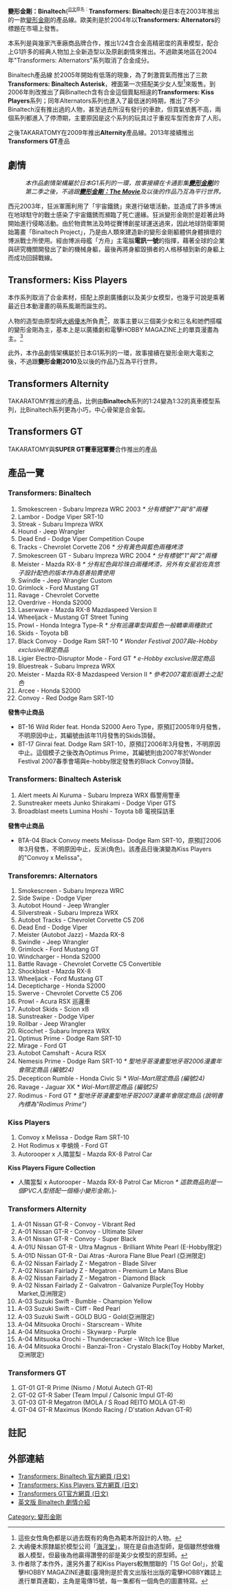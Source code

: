 {{Multiple issues|
{{Link style|time=2015-12-12T05:12:03+00:00}}
{{Review|time=2020-01-19T01:42:25+00:00}}
{{Unreferenced|time=2020-01-19T01:42:25+00:00}}
}}
{{noteTA
|T=zh-hans:鋼魂轉生;zh-hant:變形金剛：Binaltech;zh-cn:鋼魂轉生;zh-tw:變形金剛：Binaltech;zh-hk:鋼魂轉生};zh-mo:鋼魂轉生};
|G1=Transformers
}}


'''變形金剛：Binaltech'''(<sup><small>[[日文|日文]]原名：</small></sup>'''Transformers: Binaltech''')是日本在2003年推出的一款[[變形金剛|變形金剛]]的產品線。歐美則是於2004年以'''Transformers: Alternators'''的標題在市場上發售。

本系列是與幾家汽車廠商品牌合作，推出1/24含合金高精密度的真車模型，配合上G1許多的經典人物加上全新造型以及原創劇情來推出。不過歐美地區在2004年"Transformers: Alternators"系列取消了合金成分。

Binaltech產品線  於2005年開始有低落的現象，為了刺激買氣而推出了三款'''Transformers: Binaltech Asterisk'''，裡面第一次搭配美少女人型<ref>這些女性角色都是以過去既有的角色為範本所設計的人物。</ref>來販售。到2006年則改推出了與Binaltech含有合金這個賣點相違的'''Transformers: Kiss Players'''系列；同年Alternators系列也進入了最低迷的時期，推出了不少Binaltech沒有推出過的人物，甚至過去所沒有發行的車款，但買氣依舊不高，兩個系列都進入了停滯期，主要原因是这个系列的玩具过于重视车型而舍弃了人形。

之後TAKARATOMY在2009年推出'''Alternity'''產品線。2013年接續推出'''Transformers GT'''產品

==劇情==
:''本作品劇情架構屬於日本G1系列的一環，故事接續在卡通影集'''[[變形金剛_(卡通)|變形金剛]]'''的第二季之後，不過跟'''[[變形金剛：The_Movie|變形金剛：The Movie]]'''及以後的作品乃互為平行世界。''

西元2003年，狂派軍團利用了「宇宙鐵銹」來進行破壞活動，並造成了許多博派在地球駐守的戰士感染了宇宙鐵銹而瀕臨了死亡邊緣。狂派變形金剛於是趁著此時開始進行侵略活動。由於物資無法及時從賽博創星球運送過來，因此地球防衛軍開始籌畫「Binaltech Project」，乃是由人類來建造新的變形金剛軀體供身體損壞的博派戰士所使用。經由博派母艦「方舟」主電腦'''電訊一號'''的指揮，藉著全球的企業與研究機關開發出了新的機械身軀，最後再將身軀毀損者的人格移植到新的身軀上而成功回歸戰線。

==Transformers: Kiss Players==
本作系列取消了合金素材，搭配上原創廣播劇以及美少女模型，也幾乎可說是乘著最近日本動漫畫的萌系風潮而誕生的。

人物的造型由原型師[[:ja:大嶋優木|大嶋優木]]所負責<ref>大嶋優木原隸屬於模型公司「[[:en:Kaiyodo|海洋堂]]」，現在是自由造型師，是個雖然想做機器人模型，但最後為他贏得讚譽的卻是美少女模型的原型師。</ref>，故事主要以三個美少女和三名和她們搭檔的變形金剛為主，基本上是以廣播劇和電擊HOBBY MAGAZINE上的單頁漫畫為主。<ref>作者除了本作外，還另外畫了和Kiss Players較無關聯的「15 Go! Go!」，於電擊HOBBY MAGAZINE連載(臺灣則是於青文出版社出版的電擊HOBBY雜誌上進行單頁連載)，主角是電傳15號，每一集都有一個角色的圖畫特寫。</ref>

此外，本作品劇情架構屬於日本G1系列的一環，故事接續在變形金剛大電影之後，不過跟'''變形金剛2010'''及以後的作品乃互為平行世界。

==Transformers Alternity==
TAKARATOMY推出的產品，比例由'''Binaltech'''系列的1:24變為1:32的真車模型系列，比Binaltech系列更為小巧，中心骨架是合金製。

==Transformers GT==
TAKARATOMY與'''SUPER GT賽車冠軍賽'''合作推出的產品

==產品一覽==
===Transformers: Binaltech===
# Smokescreen - Subaru Impreza WRC 2003 ''* 分有標號"7"與"8"兩種''
# Lambor - Dodge Viper SRT-10
# Streak - Subaru Impreza WRX
# Hound - Jeep Wrangler
# Dead End - Dodge Viper Competition Coupe
# Tracks - Chevrolet Corvette Z06 ''* 分有黃色與藍色兩種烤漆''
# Smokescreen GT - Subaru Impreza WRC 2004 ''* 分有標號"1"與"2"兩種''
# Meister - Mazda RX-8 ''* 分有紅色與珍珠白兩種烤漆，另外有女星岩佐真悠子設計配色的版本作為慈善拍賣使用''
# Swindle - Jeep Wrangler Custom
# Grimlock - Ford Mustang GT
# Ravage - Chevrolet Corvette
# Overdrive - Honda S2000
# Laserwave - Mazda RX-8 Mazdaspeed Version II
# Wheeljack - Mustang GT Street Tuning
# Prowl - Honda Integra Type-R ''* 分有巡邏車型與藍色一般轎車兩種款式''
# Skids - Toyota bB
# Black Convoy - Dodge Ram SRT-10 ''* Wonder Festival 2007與e-Hobby exclusive限定商品''
# Ligier Electro-Disruptor Mode - Ford GT ''* e-Hobby exclusive限定商品''
# Bluestreak - Subaru Impreza WRX
# Meister - Mazda RX-8 Mazdaspeed Version II ''* 參考2007電影版爵士之配色''
# Arcee - Honda S2000 
# Convoy - Red Dodge Ram SRT-10 

'''發售中止商品'''
*BT-16 Wild Rider feat. Honda S2000 Aero Type，原預訂2005年9月發售，不明原因中止，其編號由該年11月發售的Skids頂替。
*BT-17 Ginrai feat. Dodge Ram SRT-10，原預訂2006年3月發售，不明原因中止。這個模子之後改為Optimus Prime，其編號則由2007年於Wonder Festival 2007春季會場與e-hobby限定發售的Black Convoy頂替。

===Transformers: Binaltech Asterisk===
# Alert meets Ai Kuruma - Subaru Impreza WRX 縣警用警車
# Sunstreaker meets Junko Shirakami - Dodge Viper GTS
# Broadblast meets Lumina Hoshi - Toyota bB 電視採訪車

'''發售中止商品'''
* BTA-04 Black Convoy meets Melissa- Dodge Ram SRT-10，原預訂2006年3月發售，不明原因中止，反派(角色)。該產品日後演變為Kiss Players的"Convoy x Melissa"。

===Transforemrs: Alternators===
# Smokescreen - Subaru Impreza WRC
# Side Swipe - Dodge Viper
# Autobot Hound - Jeep Wrangler
# Silverstreak - Subaru Impreza WRX
# Autobot Tracks - Chevrolet Corvette C5 Z06
# Dead End - Dodge Viper
# Meister (Autobot Jazz) - Mazda RX-8
# Swindle - Jeep Wrangler
# Grimlock - Ford Mustang GT
# Windcharger - Honda S2000
# Battle Ravage - Chevrolet Corvette C5 Convertible
# Shockblast - Mazda RX-8
# Wheeljack - Ford Mustang GT
# Decepticharge - Honda S2000
# Swerve - Chevrolet Corvette C5 Z06
# Prowl - Acura RSX 巡邏車
# Autobot Skids - Scion xB
# Sunstreaker - Dodge Viper
# Rollbar - Jeep Wrangler
# Ricochet - Subaru Impreza WRX
# Optimus Prime - Dodge Ram SRT-10
# Mirage - Ford GT
# Autobot Camshaft - Acura RSX
# Nemesis Prime - Dodge Ram SRT-10 ''* 聖地牙哥漫畫聖地牙哥2006漫畫年會限定商品 (編號24)'' 
# Decepticon Rumble - Honda Civic Si ''* Wal-Mart限定商品 (編號24)'' 
# Ravage - Jaguar XK ''* Wal-Mart限定商品 (編號25)'' 
# Rodimus - Ford GT ''* 聖地牙哥漫畫聖地牙哥2007漫畫年會限定商品 (說明書內標為"Rodimus Prime")''

===Kiss Players===
# Convoy x Melissa - Dodge Ram SRT-10
# Hot Rodimus x 李蛸焼 - Ford GT
# Autorooper x 人隣當梨 - Mazda RX-8 Patrol Car

'''Kiss Players Figure Collection'''
* 人隣當梨 x Autorooper - Mazda RX-8 Patrol Car Micron ''* 這款商品則是一個PVC人型搭配一個極小變形金剛。''}-
<!--==閒話==-->
===Transformers Alternity=== 
# A-01 Nissan GT-R - Convoy - Vibrant Red 
# A-01 Nissan GT-R - Convoy - Ultimate Silver 
# A-01 Nissan GT-R - Convoy - Super Black 
# A-01U Nissan GT-R - Ultra Magnus - Brilliant White Pearl (E-Hobby限定) 
# A-01D Nissan GT-R - Dai Atras -Aurora Flane Blue Pearl (亞洲限定)
# A-02 Nissan Fairlady Z - Megatron - Blade Silver 
# A-02 Nissan Fairlady Z - Megatron - Premium Le Mans Blue 
# A-02 Nissan Fairlady Z - Megatron - Diamond Black 
# A-02 Nissan Fairlady Z - Galvatron -  Galvanize Purple(Toy Hobby Market,亞洲限定)
# A-03 Suzuki Swift - Bumble - Champion Yellow 
# A-03 Suzuki Swift - Cliff - Red Pearl 
# A-03 Suzuki Swift - GOLD BUG - Gold(亞洲限定)
# A-04 Mitsuoka Orochi - Starscream - White 
# A-04 Mitsuoka Orochi - Skywarp - Purple
# A-04 Mitsuoka Orochi - Thundercracker - Witch Ice Blue
# A-04 Mitsuoka Orochi - Banzai-Tron - Crystalo Black(Toy Hobby Market,亞洲限定)

===Transformers GT===
#GT-01 GT-R Prime (Nismo / Motul Autech GT-R) 
#GT-02 GT-R Saber (Team Impul / Calsonic Impul GT-R) 
#GT-03 GT-R Megatron (MOLA / S Road REITO MOLA GT-R) 
#GT-04 GT-R Maximus (Kondo Racing / D'station Advan GT-R)

==註記==
<references/>
==外部連結==
*[http://www.takaratomy.co.jp/products/TF/bt/index.html Transformers: Binaltech 官方網頁 (日文)]{{Wayback|url=http://www.takaratomy.co.jp/products/TF/bt/index.html |date=20080306213352 }}
*[http://www.takaratomy.co.jp/products/TF/kiss/index.html Transformers: Kiss Players 官方網頁 (日文)]{{Wayback|url=http://www.takaratomy.co.jp/products/TF/kiss/index.html |date=20061230000244 }}
*[http://www.toyhobby.jp/common/special/tfgt/whats.html Transformers GT官方網頁 (日文)]{{Wayback|url=http://www.toyhobby.jp/common/special/tfgt/whats.html |date=20130310105232 }}
*[http://www.oafe.net/articulation/0602.php 英文版  Binaltech 劇情介紹]{{Wayback|url=http://www.oafe.net/articulation/0602.php |date=20080220125010 }}

{{變形金剛系列}}
[[Category:_變形金剛|Category: 變形金剛]]